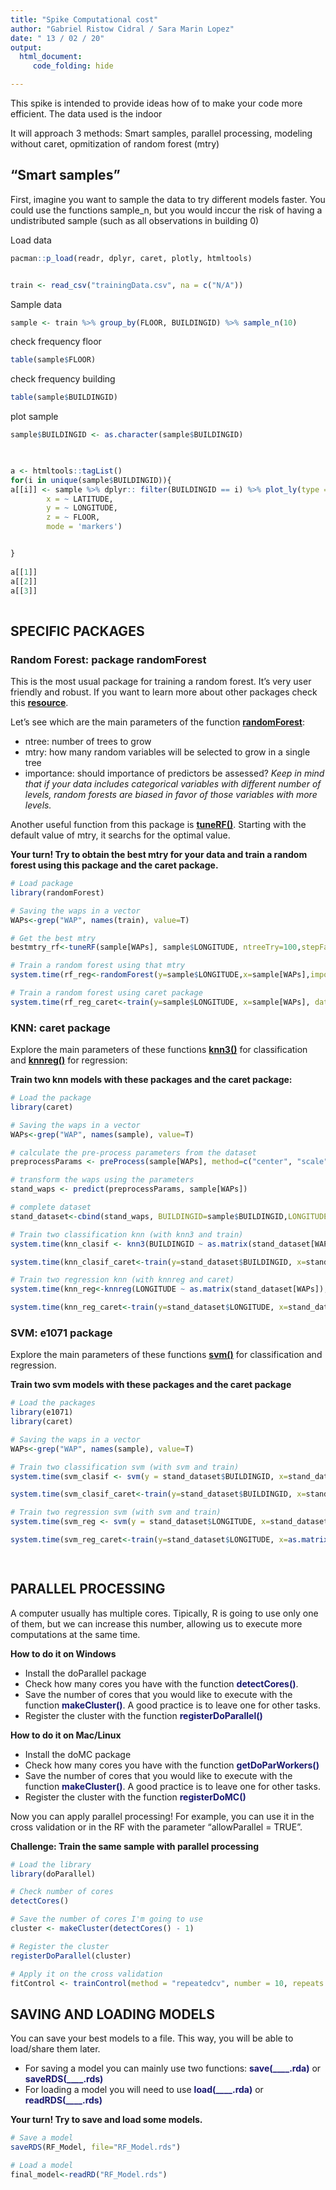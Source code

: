 ```yaml
---
title: "Spike Computational cost"
author: "Gabriel Ristow Cidral / Sara Marin Lopez"
date: " 13 / 02 / 20"
output: 
  html_document:
     code_folding: hide

---
```


This spike is intended to provide ideas how of to make your code more efficient. The data used is the indoor 

It will approach 3 methods: Smart samples, parallel processing, modeling without caret, opmitization of random forest (mtry)

## "Smart samples"

First, imagine you want to sample the data to try different models faster. You could use the functions sample_n, but you would inccur the risk of having a undistributed sample (such as all observations in building 0) 


Load data 
```r

pacman::p_load(readr, dplyr, caret, plotly, htmltools)


train <- read_csv("trainingData.csv", na = c("N/A"))

```

Sample data
```r

sample <- train %>% group_by(FLOOR, BUILDINGID) %>% sample_n(10)

```

check frequency floor
```r

table(sample$FLOOR)

```

check frequency building
```r

table(sample$BUILDINGID)

```

plot sample
```r

sample$BUILDINGID <- as.character(sample$BUILDINGID)


    
a <- htmltools::tagList()    
for(i in unique(sample$BUILDINGID)){
a[[i]] <- sample %>% dplyr:: filter(BUILDINGID == i) %>% plot_ly(type = "scatter3d",
        x = ~ LATITUDE,
        y = ~ LONGITUDE,
        z = ~ FLOOR,
        mode = 'markers')


}    
    
a[[1]]
a[[2]]
a[[3]]
       


```

## SPECIFIC PACKAGES ##
### Random Forest: package randomForest ###
This is the most usual package for training a random forest. It's very user friendly and robust. If you want to learn more about other packages check this **[resource](https://www.linkedin.com/pulse/different-random-forest-packages-r-madhur-modi/)**.

Let's see which are the main parameters of the function **<span style="color:MIDNIGHTBLUE">[randomForest](https://www.rdocumentation.org/packages/randomForest/versions/4.6-14/topics/randomForest)</span>**:
<ul>
  <li> ntree: number of trees to grow </li>
  <li> mtry: how many random variables will be selected to grow in a single tree </li>
  <li> importance: should importance of predictors be assessed? *Keep in mind that if your data includes categorical variables with different number of levels, random forests are biased in favor of those variables with more levels.* </li>
</ul>

Another useful function from this package is **<span style="color:MIDNIGHTBLUE">[tuneRF()](https://www.rdocumentation.org/packages/randomForest/versions/4.6-14/topics/tuneRF)</span>**. Starting with the default value of mtry, it searchs for the optimal value. 

**Your turn! Try to obtain the best mtry for your data and train a random forest using this package and the caret package.**

```r
# Load package
library(randomForest)

# Saving the waps in a vector
WAPs<-grep("WAP", names(train), value=T)

# Get the best mtry
bestmtry_rf<-tuneRF(sample[WAPs], sample$LONGITUDE, ntreeTry=100,stepFactor=2,improve=0.05,trace=TRUE, plot=T) 

# Train a random forest using that mtry
system.time(rf_reg<-randomForest(y=sample$LONGITUDE,x=sample[WAPs],importance=T,method="rf", ntree=100, mtry=22))

# Train a random forest using caret package
system.time(rf_reg_caret<-train(y=sample$LONGITUDE, x=sample[WAPs], data = sample, method="rf", ntree=100,tuneGrid=expand.grid(.mtry=22)))
```

### KNN: caret package ###
Explore the main parameters of these functions **<span style="color:MIDNIGHTBLUE">[knn3()](https://www.rdocumentation.org/packages/caret/versions/6.0-81/topics/knn3)</span>** for classification and **<span style="color:MIDNIGHTBLUE">[knnreg()](https://www.rdocumentation.org/packages/caret/versions/6.0-81/topics/knnreg)</span>** for regression:

**Train two knn models with these packages and the caret package:**
```r
# Load the package
library(caret)

# Saving the waps in a vector
WAPs<-grep("WAP", names(sample), value=T)

# calculate the pre-process parameters from the dataset
preprocessParams <- preProcess(sample[WAPs], method=c("center", "scale"))

# transform the waps using the parameters
stand_waps <- predict(preprocessParams, sample[WAPs])

# complete dataset
stand_dataset<-cbind(stand_waps, BUILDINGID=sample$BUILDINGID,LONGITUDE=sample$LONGITUDE)

# Train two classification knn (with knn3 and train)
system.time(knn_clasif <- knn3(BUILDINGID ~ as.matrix(stand_dataset[WAPs]), data = stand_dataset))

system.time(knn_clasif_caret<-train(y=stand_dataset$BUILDINGID, x=stand_dataset[WAPs], data = stand_dataset, method="knn"))

# Train two regression knn (with knnreg and caret)
system.time(knn_reg<-knnreg(LONGITUDE ~ as.matrix(stand_dataset[WAPs]), data = stand_dataset))

system.time(knn_reg_caret<-train(y=stand_dataset$LONGITUDE, x=stand_dataset[WAPs], data = stand_dataset, method="knn"))

```

### SVM: e1071 package  ###
Explore the main parameters of these functions **<span style="color:MIDNIGHTBLUE">[svm()](https://cran.r-project.org/web/packages/e1071/e1071.pdf)</span>** for classification and regression. 

**Train two svm models with these packages and the caret package**
``` r
# Load the packages
library(e1071)
library(caret)

# Saving the waps in a vector
WAPs<-grep("WAP", names(sample), value=T)

# Train two classification svm (with svm and train)
system.time(svm_clasif <- svm(y = stand_dataset$BUILDINGID, x=stand_dataset[WAPs]))

system.time(svm_clasif_caret<-train(y=stand_dataset$BUILDINGID, x=stand_dataset[WAPs], data = stand_dataset, method="svmLinear"))

# Train two regression svm (with svm and train)
system.time(svm_reg <- svm(y = stand_dataset$LONGITUDE, x=stand_dataset[WAPs]))

system.time(svm_reg_caret<-train(y=stand_dataset$LONGITUDE, x=as.matrix(stand_dataset[WAPs], data = stand_dataset, method="svmLinear")))

 
```

## PARALLEL PROCESSING ##
A computer usually has multiple cores. Tipically, R is going to use only one of them, but we can increase this number, allowing us to execute more computations at the same time. 

**How to do it on Windows**
<ul>
  <li>Install the doParallel package </li>
  <li>Check how many cores you have with the function **<span style="color:MIDNIGHTBLUE">detectCores()</span>**.</li>
  <li>Save the number of cores that you would like to execute with the function **<span style="color:MIDNIGHTBLUE ">makeCluster()</span>**. A good practice is to leave one for other tasks. </li>
  <li>Register the cluster with the function **<span style="color:MIDNIGHTBLUE">registerDoParallel()</span>**</li>
</ul>

**How to do it on Mac/Linux**
<ul>
  <li>Install the doMC package </li>
  <li>Check how many cores you have with the function **<span style="color:MIDNIGHTBLUE">getDoParWorkers()</span>** </li>
  <li>Save the number of cores that you would like to execute with the function **<span style="color:MIDNIGHTBLUE">makeCluster()</span>**. A good practice is to leave one for other tasks. </li>
  <li>Register the cluster with the function **<span style="color:MIDNIGHTBLUE">registerDoMC()</span>**</li>
</ul>

Now you can apply parallel processing! For example, you can use it in the cross validation or in the RF with the parameter "allowParallel = TRUE". 

**Challenge: Train the same sample with parallel processing**
```r
# Load the library
library(doParallel)

# Check number of cores
detectCores()

# Save the number of cores I'm going to use
cluster <- makeCluster(detectCores() - 1)

# Register the cluster
registerDoParallel(cluster)

# Apply it on the cross validation
fitControl <- trainControl(method = "repeatedcv", number = 10, repeats = 3, allowParallel = TRUE)

```
## SAVING AND LOADING MODELS ##
You can save your best models to a file. This way, you will be able to load/share them later. 
<ul>
<li> For saving a model you can mainly use two functions: **<span style="color:MIDNIGHTBLUE">save(____.rda)</span>** or **<span style="color:MIDNIGHTBLUE">saveRDS(____.rds)</span>** </li>
<li> For loading a model you will need to use **<span style="color:MIDNIGHTBLUE">load(____.rda)</span>** or **<span style="color:MIDNIGHTBLUE">readRDS(____.rds)</span>**
</ul>

**Your turn! Try to save and load some models.**
```r
# Save a model
saveRDS(RF_Model, file="RF_Model.rds")

# Load a model
final_model<-readRD("RF_Model.rds")
```

